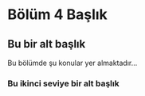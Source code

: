 # Bölüm 4 Başlık {#Bolum4}

## Bu bir alt başlık

Bu bölümde şu konular yer almaktadır...

### Bu ikinci seviye bir alt başlık